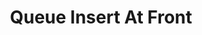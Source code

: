 ---
id: "ds_tf_easy_012"
questionType: "TRUE_FALSE"
title: "Queue Insert At Front"
statement: "New elements are inserted at the front of a queue."
difficulty: "EASY"
category: "Data Structures"
correctAnswer: false
explanation: "New elements are inserted at the rear of a queue."
---